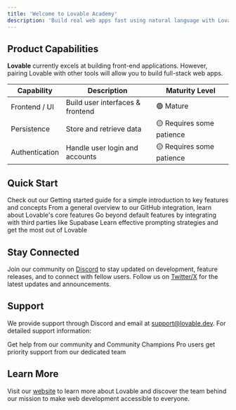 ```yaml
---
title: 'Welcome to Lovable Academy'
description: 'Build real web apps fast using natural language with Lovable'
---
```


## Product Capabilities

**Lovable** currently excels at building front-end applications. However, pairing Lovable with other tools will allow you to build full-stack web apps.

| Capability | Description | Maturity Level |
|------------|-------------|----------------|
| Frontend / UI | Build user interfaces & frontend | 🟢 Mature |
| Persistence | Store and retrieve data | 🟡 Requires some patience |
| Authentication | Handle user login and accounts | 🟡 Requires some patience |

## Quick Start

<CardGroup cols={2}>
  <Card
    title="Getting Started"
    icon="zap"
    href="/user-guides/getting-started"
  >
    Check out our Getting started guide for a simple introduction to key features and concepts
  </Card>
  <Card
    title="Features Overview"
    icon="tools"
    href="/features/introduction"
  >
    From a general overview to our GitHub integration, learn about Lovable's core features
  </Card>
  <Card
    title="Integrations"
    icon="link"
    href="/integrations"
  >
    Go beyond default features by integrating with third parties like Supabase
  </Card>
  <Card
    title="Tips and Tricks"
    icon="lightbulb"
    href="/tips-tricks"
  >
    Learn effective prompting strategies and get the most out of Lovable
  </Card>
</CardGroup>

## Stay Connected

Join our community on [Discord](https://discord.gg/rPw2rSFE2K) to stay updated on development, feature releases, and to connect with fellow users. Follow us on [Twitter/X](https://twitter.com/Lovable_dev) for the latest updates and announcements.

## Support

We provide support through Discord and email at [support@lovable.dev](mailto:support@lovable.dev). For detailed support information:

<CardGroup cols={2}>
  <Card
    title="Community Support"
    icon="discord"
    href="https://discord.com/channels/1119885301872070706/1280461670979993613"
  >
    Get help from our community and Community Champions
  </Card>
  <Card
    title="Priority Support"
    icon="envelope"
    href="mailto:support@lovable.dev"
  >
    Pro users get priority support from our dedicated team
  </Card>
</CardGroup>

## Learn More

Visit our [website](https://lovable.dev) to learn more about Lovable and discover the team behind our mission to make web development accessible to everyone.